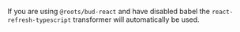 If you are using `@roots/bud-react` and have disabled babel the `react-refresh-typescript` transformer will automatically be used.
